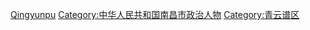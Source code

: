 [[Category:江西省区长|Qingyunpu]]
[[Category:中华人民共和国南昌市政治人物|Category:中华人民共和国南昌市政治人物]]
[[Category:青云谱区|Category:青云谱区]]